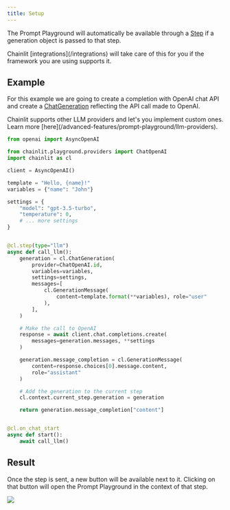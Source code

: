 ```yaml
---
title: Setup
---
```


The Prompt Playground will automatically be available through a [Step](/concepts/step) if a generation object is passed to that step.

<Note>
  Chainlit [integrations](/integrations) will take care of this for you if the
  framework you are using supports it.
</Note>

## Example

For this example we are going to create a completion with OpenAI chat API and create a [ChatGeneration](/api-reference/generation/chat-generation) reflecting the API call made to OpenAI.

<Note>
  Chainlit supports other LLM providers and let's you implement custom ones.
  Learn more [here](/advanced-features/prompt-playground/llm-providers).
</Note>

```python
from openai import AsyncOpenAI

from chainlit.playground.providers import ChatOpenAI
import chainlit as cl

client = AsyncOpenAI()

template = "Hello, {name}!"
variables = {"name": "John"}

settings = {
    "model": "gpt-3.5-turbo",
    "temperature": 0,
    # ... more settings
}


@cl.step(type="llm")
async def call_llm():
    generation = cl.ChatGeneration(
        provider=ChatOpenAI.id,
        variables=variables,
        settings=settings,
        messages=[
            cl.GenerationMessage(
                content=template.format(**variables), role="user"
            ),
        ],
    )

    # Make the call to OpenAI
    response = await client.chat.completions.create(
        messages=generation.messages, **settings
    )

    generation.message_completion = cl.GenerationMessage(
        content=response.choices[0].message.content,
        role="assistant"
    )

    # Add the generation to the current step
    cl.context.current_step.generation = generation

    return generation.message_completion["content"]


@cl.on_chat_start
async def start():
    await call_llm()
```

## Result

Once the step is sent, a new button will be available next to it. Clicking on that button will open the Prompt Playground in the context of that step.

<Frame caption="Open the Prompt Playground">
  <img src="/images/open-pp.gif" />
</Frame>
